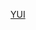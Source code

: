 {{Navbox Musical artist
| name = YUI 
| title = [[YUI]] 
|background = solo_singer
| oddstyle = font-weight:bold; background:#c0c0c0
| group1 = 單曲 
| list1 = 0.[[It's happy line／I know]] - 1.[[feel my soul]] - 2.[[Tomorrow's way]] - 3.[[LIFE (YUI單曲)|LIFE]] - 4.[[TOKYO (YUI)|TOKYO]] - 5.[[Good-bye days]] - 6.[[I remember you]] - 7.[[Rolling star]] - 8.[[CHE.R.RY]] - 9.[[My Generation/Understand|My Generation／Understand]] - 10.[[LOVE & TRUTH|LOVE&TRUTH]] - 11.[[Namidairo]]- 12.[[SUMMER SONG]] - 13.[[Again (YUI單曲)|again]] - 14.[[It's all too much/Never say die|It's all too much／Never say die]] - 15.[[GLORIA]] - 16.[[to Mother]] - 17.[[Rain (YUI單曲)|Rain]] - 18.[[It's My Life/Your Heaven]] - 19.[[HELLO ～Paradise Kiss～]] - 20.[[Green a.live]] - 21.[[fight]]
| group2 = 音樂專輯 
| list2 = 1.[[FROM ME TO YOU]] - 2.[[CAN'T BUY MY LOVE]] - 3.[[I LOVED YESTERDAY]] - 4.[[HOLIDAYS IN THE SUN]] - 5.[[HOW CRAZY YOUR LOVE]] 
| group3 = 精選專輯 
| list3 = 1.[[MY SHORT STORIES]]  - 2.[[GREEN GARDEN POP]] - 3.[[ORANGE GARDEN POP]] 
}}<noinclude>
[[Category:日本歌手模板|YUI]]
</noinclude>